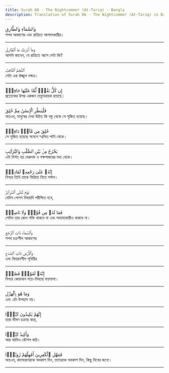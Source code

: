 ```yaml
---
title: Surah 86 - The Nightcommer (At-Tariq) - Bangla
description: Translation of Surah 86 - The Nightcommer (At-Tariq) in Bangla
---
```





<Aside type="quran" title="1">
وَٱلسَّمَآءِ وَٱلطَّارِقِ
</Aside>

<Aside type="reference" title="1">
শপথ আকাশের এবং রাত্রিতে আগমনকারীর।
</Aside>

---

<Aside type="quran" title="2">
وَمَآ أَدْرَىٰكَ مَا ٱلطَّارِقُ
</Aside>

<Aside type="reference" title="2">
আপনি জানেন, যে রাত্রিতে আসে সেটা কি?
</Aside>

---

<Aside type="quran" title="3">
ٱلنَّجْمُ ٱلثَّاقِبُ
</Aside>

<Aside type="reference" title="3">
সেটা এক উজ্জ্বল নক্ষত্র।
</Aside>

---

<Aside type="quran" title="4">
إِن كُلُّ نَفْسٍۢ لَّمَّا عَلَيْهَا حَافِظٌۭ
</Aside>

<Aside type="reference" title="4">
প্রত্যেকের উপর একজন তত্ত্বাবধায়ক রয়েছে।
</Aside>

---

<Aside type="quran" title="5">
فَلْيَنظُرِ ٱلْإِنسَٰنُ مِمَّ خُلِقَ
</Aside>

<Aside type="reference" title="5">
অতএব, মানুষের দেখা উচিত কি বস্তু থেকে সে সৃজিত হয়েছে।
</Aside>

---

<Aside type="quran" title="6">
خُلِقَ مِن مَّآءٍۢ دَافِقٍۢ
</Aside>

<Aside type="reference" title="6">
সে সৃজিত হয়েছে সবেগে স্খলিত পানি থেকে।
</Aside>

---

<Aside type="quran" title="7">
يَخْرُجُ مِنۢ بَيْنِ ٱلصُّلْبِ وَٱلتَّرَآئِبِ
</Aside>

<Aside type="reference" title="7">
এটা নির্গত হয় মেরুদন্ড ও বক্ষপাজরের মধ্য থেকে।
</Aside>

---

<Aside type="quran" title="8">
إِنَّهُۥ عَلَىٰ رَجْعِهِۦ لَقَادِرٌۭ
</Aside>

<Aside type="reference" title="8">
নিশ্চয় তিনি তাকে ফিরিয়ে নিতে সক্ষম।
</Aside>

---

<Aside type="quran" title="9">
يَوْمَ تُبْلَى ٱلسَّرَآئِرُ
</Aside>

<Aside type="reference" title="9">
যেদিন গোপন বিষয়াদি পরীক্ষিত হবে,
</Aside>

---

<Aside type="quran" title="10">
فَمَا لَهُۥ مِن قُوَّةٍۢ وَلَا نَاصِرٍۢ
</Aside>

<Aside type="reference" title="10">
সেদিন তার কোন শক্তি থাকবে না এবং সাহায্যকারীও থাকবে না।
</Aside>

---

<Aside type="quran" title="11">
وَٱلسَّمَآءِ ذَاتِ ٱلرَّجْعِ
</Aside>

<Aside type="reference" title="11">
শপথ চক্রশীল আকাশের
</Aside>

---

<Aside type="quran" title="12">
وَٱلْأَرْضِ ذَاتِ ٱلصَّدْعِ
</Aside>

<Aside type="reference" title="12">
এবং বিদারনশীল পৃথিবীর
</Aside>

---

<Aside type="quran" title="13">
إِنَّهُۥ لَقَوْلٌۭ فَصْلٌۭ
</Aside>

<Aside type="reference" title="13">
নিশ্চয় কোরআন সত্য-মিথ্যার ফয়সালা।
</Aside>

---

<Aside type="quran" title="14">
وَمَا هُوَ بِٱلْهَزْلِ
</Aside>

<Aside type="reference" title="14">
এবং এটা উপহাস নয়।
</Aside>

---

<Aside type="quran" title="15">
إِنَّهُمْ يَكِيدُونَ كَيْدًۭا
</Aside>

<Aside type="reference" title="15">
তারা ভীষণ চক্রান্ত করে,
</Aside>

---

<Aside type="quran" title="16">
وَأَكِيدُ كَيْدًۭا
</Aside>

<Aside type="reference" title="16">
আর আমিও কৌশল করি।
</Aside>

---

<Aside type="quran" title="17">
فَمَهِّلِ ٱلْكَٰفِرِينَ أَمْهِلْهُمْ رُوَيْدًۢا
</Aside>

<Aside type="reference" title="17">
অতএব, কাফেরদেরকে অবকাশ দিন, তাদেরকে অবকাশ দিন, কিছু দিনের জন্যে।
</Aside>

---
